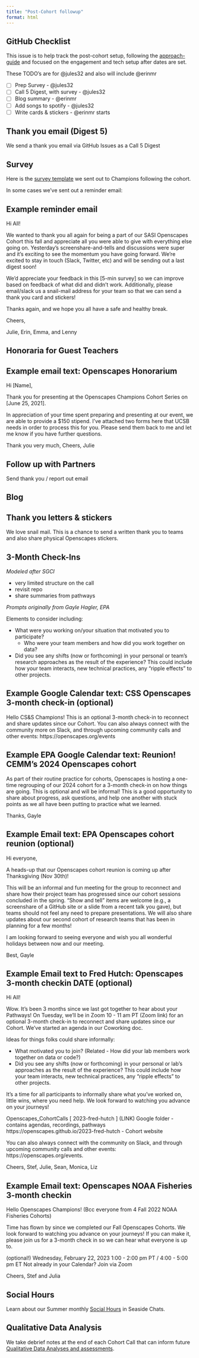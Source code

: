 ```yaml
---
title: "Post-Cohort followup"
format: html
---
```


## GitHub Checklist

This issue is to help track the post-cohort setup, following the [approach-guide](https://openscapes.github.io/approach-guide/champions/post-cohort-followup.qmd) and focused on the engagement and tech setup after dates are set.

These TODO's are for @jules32 and also will include @erinmr

-   [ ] Prep Survey - @jules32
-   [ ] Call 5 Digest, with survey - @jules32
-   [ ] Blog summary - @erinmr
-   [ ] Add songs to spotify - @jules32
-   [ ] Write cards & stickers - @erinmr starts

## Thank you email (Digest 5)

We send a thank you email via GitHub Issues as a Call 5 Digest

## Survey

Here is the [survey template](https://docs.google.com/forms/d/e/1FAIpQLSdu7fJCWfTScw5-P62fjmuzmA7Y0x2O1yWhpDpZe5-THjCyjQ/viewform?usp=sf_link) we sent out to Champions following the cohort.

In some cases we've sent out a reminder email:

::: {.callout-tip collapse="true"}
## Example reminder email

Hi All!

We wanted to thank you all again for being a part of our SASI Openscapes Cohort this fall and appreciate all you were able to give with everything else going on. Yesterday's screenshare-and-tells and discussions were super and it's exciting to see the momentum you have going forward. We're excited to stay in touch (Slack, Twitter, etc) and will be sending out a last digest soon!

We'd appreciate your feedback in this \[5-min survey\] so we can improve based on feedback of what did and didn't work. Additionally, please email/slack us a snail-mail address for your team so that we can send a thank you card and stickers!

Thanks again, and we hope you all have a safe and healthy break.

Cheers,

Julie, Erin, Emma, and Lenny
:::

## Honoraria for Guest Teachers

::: {.callout-tip collapse="true"}
## Example email text: Openscapes Honorarium

Hi \[Name\],

Thank you for presenting at the Openscapes Champions Cohort Series on \[June 25, 2021\].

In appreciation of your time spent preparing and presenting at our event, we are able to provide a \$150 stipend. I've attached two forms here that UCSB needs in order to process this for you. Please send them back to me and let me know if you have further questions.

Thank you very much, Cheers, Julie
:::

## Follow up with Partners

Send thank you / report out email

## Blog

## Thank you letters & stickers

We love snail mail. This is a chance to send a written thank you to teams and also share physical Openscapes stickers.

## 3-Month Check-Ins

*Modeled after SGCI*

-   very limited structure on the call
-   revisit repo
-   share summaries from pathways

*Prompts originally from Gayle Hagler, EPA*

Elements to consider including:

-   What were you working on/your situation that motivated you to participate?
    -   Who were your team members and how did you work together on data?
-   Did you see any shifts (now or forthcoming) in your personal or team’s research approaches as the result of the experience? This could include how your team interacts, new technical practices, any “ripple effects” to other projects.

::: {.callout-tip collapse="true"}
## Example Google Calendar text: CSS Openscapes 3-month check-in (optional)

Hello CS&S Champions! This is an optional 3-month check-in to reconnect and share updates since our Cohort. You can also always connect with the community more on Slack, and through upcoming community calls and other events: https://openscapes.org/events
:::

::: {.callout-tip collapse="true"}
## Example EPA Google Calendar text: Reunion! CEMM's 2024 Openscapes cohort

As part of their routine practice for cohorts, Openscapes is hosting a one-time regrouping of our 2024 cohort for a 3-month check-in on how things are going. This is optional and will be informal! This is a good opportunity to share about progress, ask questions, and help one another with stuck points as we all have been putting to practice what we learned.

Thanks,
Gayle
:::

::: {.callout-tip collapse="true"}
## Example Email text: EPA Openscapes cohort reunion (optional)
Hi everyone,

A heads-up that our Openscapes cohort reunion is coming up after Thanksgiving (Nov 30th)!

This will be an informal and fun meeting for the group to reconnect and share how their project team has progressed since our cohort sessions concluded in the spring. “Show and tell” items are welcome (e.g., a screenshare of a GitHub site or a slide from a recent talk you gave), but teams should not feel any need to prepare presentations. We will also share updates about our second cohort of research teams that has been in planning for a few months!

I am looking forward to seeing everyone and wish you all wonderful holidays between now and our meeting.

Best,
Gayle
:::

::: {.callout-tip collapse="true"}
## Example Email text to Fred Hutch: Openscapes 3-month checkin DATE (optional)
Hi All!

Wow. It's been 3 months since we last got together to hear about your Pathways! On Tuesday, we'll be in Zoom 10 - 11 am PT (Zoom link) for an optional 3-month check-in to reconnect and share updates since our Cohort. We've started an agenda in our Coworking doc.

Ideas for things folks could share informally:

- What motivated you to join? (Related - How did your lab members work together on data or code?)
- Did you see any shifts (now or forthcoming) in your personal or lab's approaches as the result of the experience? This could include how your team interacts, new technical practices, any “ripple effects” to other projects.

It's a time for all participants to informally share what you’ve worked on, little wins, where you need help. We look forward to watching you advance on your journeys!

Openscapes_CohortCalls [ 2023-fred-hutch ] (LINK) Google folder - contains agendas, recordings, pathways 
https://openscapes.github.io/2023-fred-hutch - Cohort website

You can also always connect with the community on Slack, and through upcoming community calls and other events: https://openscapes.org/events.

Cheers,
Stef, Julie, Sean, Monica, Liz
:::

::: {.callout-tip collapse="true"}
## Example Email text: Openscapes NOAA Fisheries 3-month checkin
Hello Openscapes Champions!
(Bcc everyone from 4 Fall 2022 NOAA Fisheries Cohorts)

Time has flown by since we completed our Fall Openscapes Cohorts. We look forward to watching you advance on your journeys! If you can make it, please join us for a 3-month check in so we can hear what everyone is up to.

(optional!) Wednesday, February 22, 2023
1:00 - 2:00 pm PT / 4:00 - 5:00 pm ET
Not already in your Calendar? Join via Zoom

Cheers,
Stef and Julia
:::


## Social Hours

Learn about our Summer monthly [Social Hours](../approach/seaside-chats.qmd#social-hours) in Seaside Chats.

## Qualitative Data Analysis

We take debrief notes at the end of each Cohort Call that can inform future [Qualitative Data Analyses and assessments](../approach/qual-assessment.qmd).
